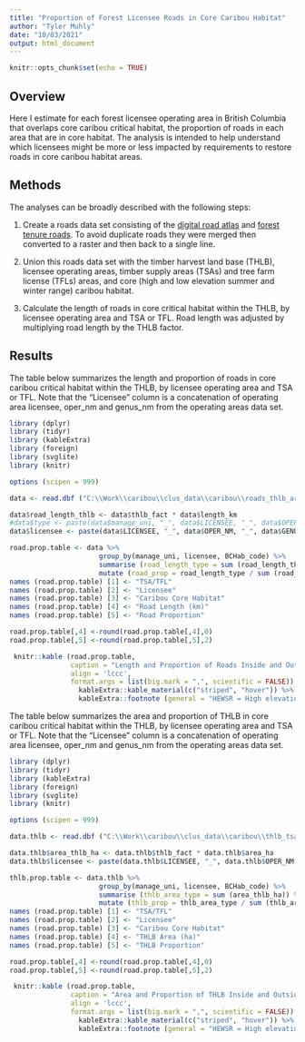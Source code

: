 ```yaml
---
title: "Proportion of Forest Licensee Roads in Core Caribou Habitat"
author: "Tyler Muhly"
date: "10/03/2021"
output: html_document
---
```


```r
knitr::opts_chunk$set(echo = TRUE)
```

## Overview
Here I estimate for each forest licensee operating area in British Columbia that overlaps core caribou critical habitat, the proportion of roads in each area that are in core habitat. The analysis is intended to help understand which licensees might be more or less impacted by requirements to restore roads in core caribou habitat areas. 

## Methods
The analyses can be broadly described with the following steps:

1. Create a roads data set consisting of the [digital road atlas](https://catalogue.data.gov.bc.ca/dataset/digital-road-atlas-dra-master-partially-attributed-roads) and [forest tenure roads](https://catalogue.data.gov.bc.ca/dataset/forest-tenure-road-section-lines). To avoid duplicate roads they were merged then converted to a raster and then back to a single line. 

2. Union this roads data set with the timber harvest land base (THLB), licensee operating areas, timber supply areas (TSAs) and tree farm license (TFLs) areas, and core (high and low elevation summer and winter range) caribou habitat.

3. Calculate the length of roads in core critical habitat within the THLB, by licensee operating area and TSA or TFL. Road length was adjusted by multiplying road length by the THLB factor.

## Results
The table below summarizes the length and proportion of roads in core caribou critical habitat within the THLB, by licensee operating area and TSA or TFL. Note that the "Licensee" column is a concatenation of operating area licensee, oper_nm and genus_nm from the operating areas data set.

```r
library (dplyr)
library (tidyr)
library (kableExtra)
library (foreign)
library (svglite)
library (knitr)

options (scipen = 999)

data <- read.dbf ("C:\\Work\\caribou\\clus_data\\caribou\\roads_thlb_areas.dbf")

data$road_length_thlb <- data$thlb_fact * data$length_km
#data$type <- paste(data$manage_uni, "_", data$LICENSEE, "_", data$OPER_NM, "_", data$GENUS_NM)
data$licensee <- paste(data$LICENSEE, "_", data$OPER_NM, "_", data$GENUS_NM)

road.prop.table <- data %>%
                      group_by(manage_uni, licensee, BCHab_code) %>%
                      summarise (road_length_type = sum (road_length_thlb)) %>%
                      mutate (road_prop = road_length_type / sum (road_length_type))
names (road.prop.table) [1] <- "TSA/TFL"
names (road.prop.table) [2] <- "Licensee"
names (road.prop.table) [3] <- "Caribou Core Habitat"
names (road.prop.table) [4] <- "Road Length (km)"
names (road.prop.table) [5] <- "Road Proportion"

road.prop.table[,4] <-round(road.prop.table[,4],0) 
road.prop.table[,5] <-round(road.prop.table[,5],2) 

 knitr::kable (road.prop.table,  
               caption = "Length and Proportion of Roads Inside and Outside of Core Caribou Habitat by Management Unit and Operating Area",
               align = 'lccc',
               format.args = list(big.mark = ",", scientific = FALSE)) %>%
                 kableExtra::kable_material(c("striped", "hover")) %>%
                 kableExtra::footnote (general = "HEWSR = High elevation winter and summer range; HESR = High elevation summer range; HEWR = High elevation winter range; LESR = Low elevation summer range; LEWR = Low elevation winter range.") 
```

The table below summarizes the area and proportion of THLB in core caribou critical habitat within the THLB, by licensee operating area and TSA or TFL. Note that the "Licensee" column is a concatenation of operating area licensee, oper_nm and genus_nm from the operating areas data set.

```r
library (dplyr)
library (tidyr)
library (kableExtra)
library (foreign)
library (svglite)
library (knitr)

options (scipen = 999)

data.thlb <- read.dbf ("C:\\Work\\caribou\\clus_data\\caribou\\thlb_tsa_oparea_core.dbf")

data.thlb$area_thlb_ha <- data.thlb$thlb_fact * data.thlb$area_ha
data.thlb$licensee <- paste(data.thlb$LICENSEE, "_", data.thlb$OPER_NM, "_", data.thlb$GENUS_NM)

thlb.prop.table <- data.thlb %>%
                      group_by(manage_uni, licensee, BCHab_code) %>%
                      summarise (thlb_area_type = sum (area_thlb_ha)) %>%
                      mutate (thlb_prop = thlb_area_type / sum (thlb_area_type))
names (road.prop.table) [1] <- "TSA/TFL"
names (road.prop.table) [2] <- "Licensee"
names (road.prop.table) [3] <- "Caribou Core Habitat"
names (road.prop.table) [4] <- "THLB Area (ha)"
names (road.prop.table) [5] <- "THLB Proportion"

road.prop.table[,4] <-round(road.prop.table[,4],0) 
road.prop.table[,5] <-round(road.prop.table[,5],2) 

 knitr::kable (road.prop.table,  
               caption = "Area and Proportion of THLB Inside and Outside of Core Caribou Habitat by Management Unit and Operating Area",
               align = 'lccc',
               format.args = list(big.mark = ",", scientific = FALSE)) %>%
                 kableExtra::kable_material(c("striped", "hover")) %>%
                 kableExtra::footnote (general = "HEWSR = High elevation winter and summer range; HESR = High elevation summer range; HEWR = High elevation winter range; LESR = Low elevation summer range; LEWR = Low elevation winter range.") 
```
